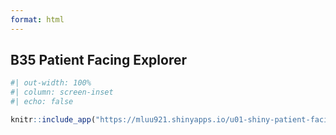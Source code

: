 ```yaml
---
format: html
---
```


## B35 Patient Facing Explorer
```r
#| out-width: 100%
#| column: screen-inset
#| echo: false

knitr::include_app("https://mluu921.shinyapps.io/u01-shiny-patient-facing/", height = '1000px')
```
